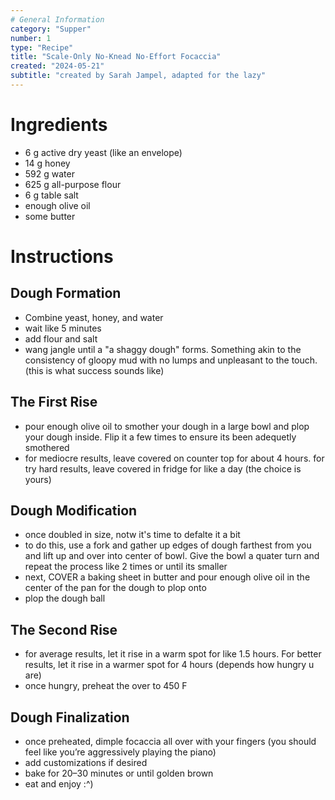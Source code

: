 ```yaml
---
# General Information
category: "Supper"
number: 1
type: "Recipe"
title: "Scale-Only No-Knead No-Effort Focaccia"
created: "2024-05-21"
subtitle: "created by Sarah Jampel, adapted for the lazy"
---
```


# Ingredients

- 6 g active dry yeast (like an envelope)
- 14 g honey
- 592 g water
- 625 g all-purpose flour
- 6 g table salt
- enough olive oil
- some butter

# Instructions

## Dough Formation

- Combine yeast, honey, and water
- wait like 5 minutes
- add flour and salt
- wang jangle until a "a shaggy dough" forms. Something akin to the consistency of gloopy mud with no lumps and unpleasant to the touch. (this is what success sounds like)

## The First Rise

- pour enough olive oil to smother your dough in a large bowl and plop your dough inside. Flip it a few times to ensure its been adequetly smothered
- for mediocre results, leave covered on counter top for about 4 hours. for try hard results, leave covered in fridge for like a day (the choice is yours)

## Dough Modification

- once doubled in size, notw it's time to defalte it a bit
- to do this, use a fork and gather up edges of dough farthest from you and lift up and over into center of bowl. Give the bowl a quater turn and repeat the process like 2 times or until its smaller
- next, COVER a baking sheet in butter and pour enough olive oil in the center of the pan for the dough to plop onto
- plop the dough ball

## The Second Rise

- for average results, let it rise in a warm spot for like 1.5 hours. For better results, let it rise in a warmer spot for 4 hours (depends how hungry u are)
- once hungry, preheat the over to 450 F

## Dough Finalization

- once preheated, dimple focaccia all over with your fingers (you should feel like you’re aggressively playing the piano)
- add customizations if desired
- bake for 20–30 minutes or until golden brown
- eat and enjoy :^)
